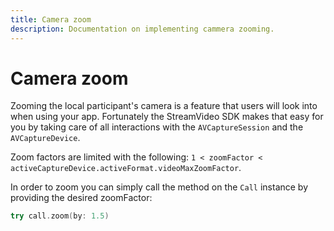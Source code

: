 ```yaml
---
title: Camera zoom
description: Documentation on implementing cammera zooming.
---
```


# Camera zoom

Zooming the local participant's camera is a feature that users will look into when using your app. Fortunately the StreamVideo SDK makes that easy for you by taking care of all interactions with the `AVCaptureSession` and the `AVCaptureDevice`. 

Zoom factors are limited with the following: `1 < zoomFactor < activeCaptureDevice.activeFormat.videoMaxZoomFactor`.

In order to zoom you can simply call the method on the `Call` instance by providing the desired zoomFactor:

```swift
try call.zoom(by: 1.5)
```